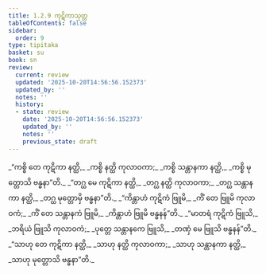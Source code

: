 ```yaml
---
title: 1.2.9 ကုဋိကာသုတ္တ
tableOfContents: false
sidebar:
  order: 9
type: tipitaka
basket: su
book: sn
review:
  current: review
  updated: '2025-10-20T14:56:56.152373'
  updated_by: ''
  notes: ''
  history:
  - state: review
    date: '2025-10-20T14:56:56.152373'
    updated_by: ''
    notes: ''
    previous_state: draft
---
```



<DynamicBreadcrumb />


<ReviewStatus review={frontmatter.review} showDetails={true} />

<HypothesisAnnotation frontmatter={frontmatter} />

<Division number="19" book="sn" e="ch" v="18" p="282">

<Paragraph number="60" type="verses" book="sn">
_“ကစ္စိ တေ ကုဋိကာ နတ္ထိ,_  
_ကစ္စိ နတ္ထိ ကုလာဝကာ;_  
_ကစ္စိ သန္တာနကာ နတ္ထိ,_  
_ကစ္စိ မုတ္တောသိ ဗန္ဓနာ”တိ._  

</Paragraph>

<Paragraph number="61" type="verses" book="sn">
_“တဂ္ဃ မေ ကုဋိကာ နတ္ထိ,_  
_တဂ္ဃ နတ္ထိ ကုလာဝကာ;_  
_တဂ္ဃ သန္တာနကာ နတ္ထိ,_  
_တဂ္ဃ မုတ္တောမှိ ဗန္ဓနာ”တိ._  

</Paragraph>

<Paragraph number="62" type="verses" book="sn">
_“ကိန္တာဟံ ကုဋိကံ ဗြူမိ,_  
_ကိံ တေ ဗြူမိ ကုလာဝကံ;_  
_ကိံ တေ သန္တာနကံ ဗြူမိ,_  
_ကိန္တာဟံ ဗြူမိ ဗန္ဓနန်”တိ._  

</Paragraph>

<Paragraph number="63" type="verses" book="sn">
_“မာတရံ ကုဋိကံ ဗြူသိ,_  
_ဘရိယံ ဗြူသိ ကုလာဝကံ;_  
_ပုတ္တေ သန္တာနကေ ဗြူသိ,_  
_တဏှံ မေ ဗြူသိ ဗန္ဓနန်”တိ._  

</Paragraph>

<Paragraph number="64" type="verses" book="sn">
_“သာဟု တေ ကုဋိကာ နတ္ထိ,_  
_သာဟု နတ္ထိ ကုလာဝကာ;_  
_သာဟု သန္တာနကာ နတ္ထိ,_  
_သာဟု မုတ္တောသိ ဗန္ဓနာ”တိ._
</Paragraph>
</Division>